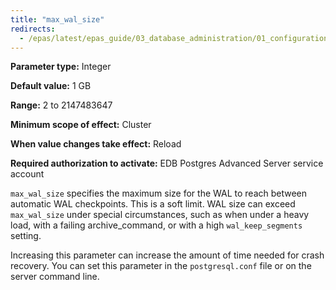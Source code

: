 ```yaml
---
title: "max_wal_size"
redirects:
  - /epas/latest/epas_guide/03_database_administration/01_configuration_parameters/03_configuration_parameters_by_functionality/01_top_performance_related_parameters/08_max_wal_size/ #generated for docs/epas/reorg-role-use-case-mode
---
```


<div id="max_wal_size" class="registered_link"></div>

**Parameter type:** Integer

**Default value:** 1 GB

**Range:** 2 to 2147483647

**Minimum scope of effect:** Cluster

**When value changes take effect:** Reload

**Required authorization to activate:** EDB Postgres Advanced Server service account

`max_wal_size` specifies the maximum size for the WAL to reach between automatic WAL checkpoints. This is a soft limit. WAL size can exceed `max_wal_size` under special circumstances, such as when under a heavy load, with a failing archive_command, or with a high `wal_keep_segments` setting.

Increasing this parameter can increase the amount of time needed for crash recovery. You can set this parameter in the `postgresql.conf` file or on the server command line.
